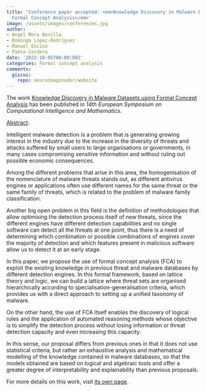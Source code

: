 ```yaml
---
title: 'Conference paper accepted: <em>Knowledge Discovery in Malware Datasets using
  Formal Concept Analysis</em>'
image: /assets/images/conferences.jpg
author:
- Angel Mora Bonilla
- Domingo López-Rodríguez
- Manuel Enciso
- Pablo Cordero
date: '2022-10-05T00:00:00Z'
categories: Formal concept analysis
comments:
  giscus:
    repo: neuroimaginador/website
---
```


The work <u>Knowledge Discovery in Malware Datasets using Formal Concept Analysis</u> has been published in <em><em>14th European Symposium on Computational Intelligence and Mathematics</em></em>.

<u>Abstract</u>:



Intelligent malware detection is a problem that is generating growing interest in the industry due to the increase in the diversity of threats and attacks suffered by small users to large organisations or governments, in many cases compromising sensitive information and without ruling out possible economic consequences.

Among the different problems that arise in this area, the homogenisation of the nomenclature of malware threats stands out, as different antivirus engines or applications often use different names for the same threat or the same family of threats, which is related to the problem of malware family classification. 

Another big open problem in this field is the definition of methodologies that allow optimising the detection process itself of new threats, since the different engines have different detection capabilities and no single software can detect all the threats at one point, thus there is a need of determining which combination or possible combinations of engines cover the majority of detection and which features present in malicious software allow us to detect it at an early stage.

In this paper, we propose the use of formal concept analysis (FCA) to exploit the existing knowledge in previous threat and malware databases by different detection engines. In this formal framework, based on lattice theory and logic, we can build a lattice where threat sets are organised hierarchically according to specialisation-generalisation criteria, which provides us with a direct approach to  setting up a unified taxonomy of malware.

On the other hand, the use of FCA itself enables the discovery of logical rules and the application of automated reasoning methods whose objective is to simplify the detection process without losing information or threat detection capacity and even increasing this capacity.

In this sense, our proposal differs from previous ones in that it does not use statistical criteria, but rather an exhaustive analysis and mathematical modelling of the knowledge contained in malware databases, so that the models obtained are based on logical and algebraic tools and offer a greater degree of interpretability and explainability than previous proposals.




For more details on this work, visit <a href='/publications/conferences/2022-escim'>its own page</a>.
